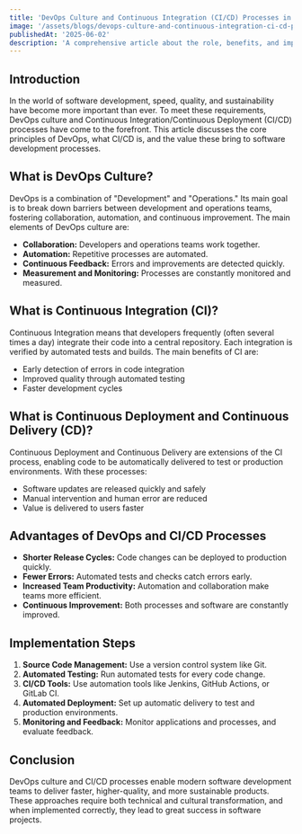 ```yaml
---
title: 'DevOps Culture and Continuous Integration (CI/CD) Processes in Software Development'
image: '/assets/blogs/devops-culture-and-continuous-integration-ci-cd-processes-in-software-development.webp'
publishedAt: '2025-06-02'
description: 'A comprehensive article about the role, benefits, and implementation steps of DevOps culture and CI/CD processes in software development.'
---
```


## Introduction

In the world of software development, speed, quality, and sustainability have become more important than ever. To meet these requirements, DevOps culture and Continuous Integration/Continuous Deployment (CI/CD) processes have come to the forefront. This article discusses the core principles of DevOps, what CI/CD is, and the value these bring to software development processes.

## What is DevOps Culture?

DevOps is a combination of "Development" and "Operations." Its main goal is to break down barriers between development and operations teams, fostering collaboration, automation, and continuous improvement. The main elements of DevOps culture are:

- **Collaboration:** Developers and operations teams work together.
- **Automation:** Repetitive processes are automated.
- **Continuous Feedback:** Errors and improvements are detected quickly.
- **Measurement and Monitoring:** Processes are constantly monitored and measured.

## What is Continuous Integration (CI)?

Continuous Integration means that developers frequently (often several times a day) integrate their code into a central repository. Each integration is verified by automated tests and builds. The main benefits of CI are:

- Early detection of errors in code integration
- Improved quality through automated testing
- Faster development cycles

## What is Continuous Deployment and Continuous Delivery (CD)?

Continuous Deployment and Continuous Delivery are extensions of the CI process, enabling code to be automatically delivered to test or production environments. With these processes:

- Software updates are released quickly and safely
- Manual intervention and human error are reduced
- Value is delivered to users faster

## Advantages of DevOps and CI/CD Processes

- **Shorter Release Cycles:** Code changes can be deployed to production quickly.
- **Fewer Errors:** Automated tests and checks catch errors early.
- **Increased Team Productivity:** Automation and collaboration make teams more efficient.
- **Continuous Improvement:** Both processes and software are constantly improved.

## Implementation Steps

1. **Source Code Management:** Use a version control system like Git.
2. **Automated Testing:** Run automated tests for every code change.
3. **CI/CD Tools:** Use automation tools like Jenkins, GitHub Actions, or GitLab CI.
4. **Automated Deployment:** Set up automatic delivery to test and production environments.
5. **Monitoring and Feedback:** Monitor applications and processes, and evaluate feedback.

## Conclusion

DevOps culture and CI/CD processes enable modern software development teams to deliver faster, higher-quality, and more sustainable products. These approaches require both technical and cultural transformation, and when implemented correctly, they lead to great success in software projects.
